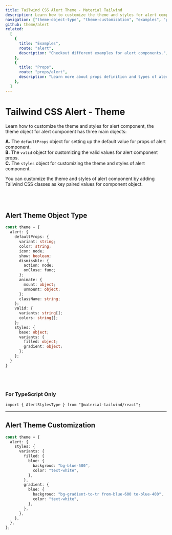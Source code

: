 ```yaml
---
title: Tailwind CSS Alert Theme - Material Tailwind
description: Learn how to customize the theme and styles for alert components.
navigation: ["theme-object-type", "theme-customization", "examples", "props"]
github: theme/alert
related:
  [
    {
      title: "Examples",
      route: "alert",
      description: "Checkout different examples for alert components.",
    },
    {
      title: "Props",
      route: "props/alert",
      description: "Learn more about props definition and types of alert components.",
    },
  ]
---
```


# Tailwind CSS Alert - Theme

Learn how to customize the theme and styles for alert component, the theme object for alert component has three main objects:

**A.** The <Code>defaultProps</Code> object for setting up the default value for props of alert component.<br />
**B.** The <Code>valid</Code> object for customizing the valid values for alert component props.<br />
**C.** The <Code>styles</Code> object for customizing the theme and styles of alert component.<br />

You can customize the theme and styles of alert component by adding Tailwind CSS classes as key paired values for component object.

<br />
<br />

## Alert Theme Object Type

<span id="theme-object-type" className="scroll-mt-48" />

```ts
const theme = {
  alert: {
    defaultProps: {
      variant: string;
      color: string;
      icon: node;
      show: boolean;
      dismissble: {
        action: node;
        onClose: func;
      };
      animate: {
        mount: object;
        unmount: object;
      };
      className: string;
    };
    valid: {
      variants: string[];
      colors: string[];
    };
    styles: {
      base: object;
      variants: {
        filled: object;
        gradient: object;
      };
    };
  }
}
```

<br />
<br />

### For TypeScript Only

```tsx
import { AlertStylesType } from "@material-tailwind/react";
```

---

## Alert Theme Customization

<span id="theme-customization" className="scroll-mt-48" />

```ts
const theme = {
  alert: {
    styles: {
      variants: {
        filled: {
          blue: {
            backgroud: "bg-blue-500",
            color: "text-white",
          },
        },
        gradient: {
          blue: {
            backgroud: "bg-gradient-to-tr from-blue-600 to-blue-400",
            color: "text-white",
          },
        },
      },
    },
  },
};
```

<span id="examples" className="scroll-mt-48" />
<span id="props" className="scroll-mt-48" />
